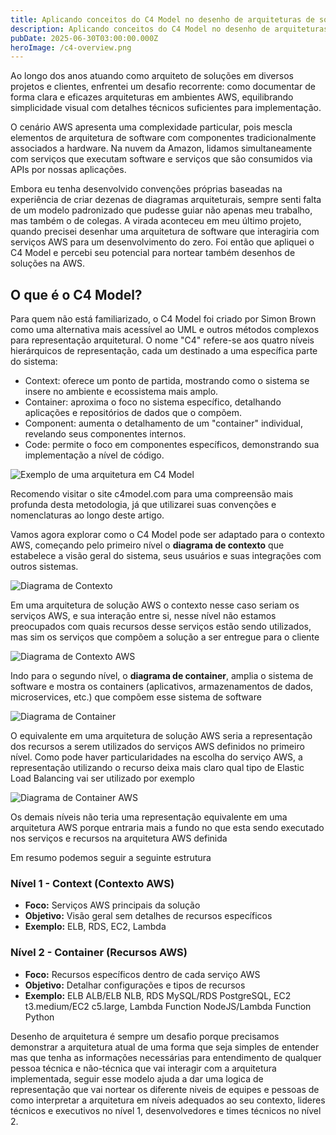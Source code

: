 ```yaml
---
title: Aplicando conceitos do C4 Model no desenho de arquiteturas de soluções AWS
description: Aplicando conceitos do C4 Model no desenho de arquiteturas de soluções AWS
pubDate: 2025-06-30T03:00:00.000Z
heroImage: /c4-overview.png
---
```


Ao longo dos anos atuando como arquiteto de soluções em diversos projetos e clientes, enfrentei um desafio recorrente: como documentar de forma clara e eficazes arquiteturas em ambientes AWS, equilibrando simplicidade visual com detalhes técnicos suficientes para implementação.

O cenário AWS apresenta uma complexidade particular, pois mescla elementos de arquitetura de software com componentes tradicionalmente associados a hardware. Na nuvem da Amazon, lidamos simultaneamente com serviços que executam software e serviços que são consumidos via APIs por nossas aplicações.

Embora eu tenha desenvolvido convenções próprias baseadas na experiência de criar dezenas de diagramas arquiteturais, sempre senti falta de um modelo padronizado que pudesse guiar não apenas meu trabalho, mas também o de colegas. A virada aconteceu em meu último projeto, quando precisei desenhar uma arquitetura de software que interagiria com serviços AWS para um desenvolvimento do zero. Foi então que apliquei o C4 Model e percebi seu potencial para nortear também desenhos de soluções na AWS.

## O que é o C4 Model?

Para quem não está familiarizado, o C4 Model foi criado por Simon Brown como uma alternativa mais acessível ao UML e outros métodos complexos para representação arquitetural. O nome "C4" refere-se aos quatro níveis hierárquicos de representação, cada um destinado a uma específica parte do sistema:

* Context: oferece um ponto de partida, mostrando como o sistema se insere no ambiente e ecossistema mais amplo.
* Container: aproxima o foco no sistema específico, detalhando aplicações e repositórios de dados que o compõem.
* Component: aumenta o detalhamento de um "container" individual, revelando seus componentes internos.
* Code: permite o foco em componentes específicos, demonstrando sua implementação a nível de código.

![Exemplo de uma arquitetura em C4 Model](https://dev-to-uploads.s3.amazonaws.com/uploads/articles/rn4fnonrdvola7yzixw2.png)

Recomendo visitar o site c4model.com para uma compreensão mais profunda desta metodologia, já que utilizarei suas convenções e nomenclaturas ao longo deste artigo.

Vamos agora explorar como o C4 Model pode ser adaptado para o contexto AWS, começando pelo primeiro nível o **diagrama de contexto** que estabelece a visão geral do sistema, seus usuários e suas integrações com outros sistemas.

![Diagrama de Contexto](https://dev-to-uploads.s3.amazonaws.com/uploads/articles/5dru6e653pfkneqa188n.png)

Em uma arquitetura de solução AWS o contexto nesse caso seriam os serviços AWS, e sua interação entre si, nesse nível não estamos preocupados com quais recursos desse serviços estão sendo utilizados, mas sim os serviços que compõem a solução a ser entregue para o cliente

![Diagrama de Contexto AWS](https://dev-to-uploads.s3.amazonaws.com/uploads/articles/ktgrezd5j3mp272jf2eo.png)

Indo para o segundo nível, o **diagrama de container**, amplia o sistema de software e mostra os containers (aplicativos, armazenamentos de dados, microservices, etc.) que compõem esse sistema de software

![Diagrama de Container](https://dev-to-uploads.s3.amazonaws.com/uploads/articles/t55322qnem7t462ot8ki.png)

O equivalente em uma arquitetura de solução AWS seria a representação dos recursos a serem utilizados do serviços AWS definidos no primeiro nível. Como pode haver particularidades na escolha do serviço AWS, a representação utilizando o recurso deixa mais claro qual tipo de Elastic Load Balancing vai ser utilizado por exemplo

![Diagrama de Container AWS](https://dev-to-uploads.s3.amazonaws.com/uploads/articles/jxe5jrz58h3xkfim5f0d.png)

Os demais níveis não teria uma representação equivalente em uma arquitetura AWS porque entraria mais a fundo no que esta sendo executado nos serviços e recursos na arquitetura AWS definida

Em resumo podemos seguir a seguinte estrutura

### Nível 1 - Context (Contexto AWS)

* **Foco:** Serviços AWS principais da solução
* **Objetivo:** Visão geral sem detalhes de recursos específicos
* **Exemplo:** ELB, RDS, EC2, Lambda

### Nível 2 - Container (Recursos AWS)

* **Foco:** Recursos específicos dentro de cada serviço AWS
* **Objetivo:** Detalhar configurações e tipos de recursos
* **Exemplo:** ELB ALB/ELB NLB, RDS MySQL/RDS PostgreSQL, EC2 t3.medium/EC2 c5.large, Lambda Function NodeJS/Lambda Function Python

Desenho de arquitetura é sempre um desafio porque precisamos demonstrar a arquitetura atual de uma forma que seja simples de entender mas que tenha as informações necessárias para entendimento de qualquer pessoa técnica e não-técnica que vai interagir com a arquitetura implementada, seguir esse modelo ajuda a dar uma logica de representação que vai nortear os diferente niveis de equipes e pessoas de como interpretar a arquitetura em níveis adequados ao seu contexto, lideres técnicos e executivos no nível 1, desenvolvedores e times técnicos no nível 2.

